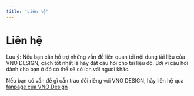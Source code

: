 ```yaml
---
title: 'Liên hệ'
---
```



# Liên hệ

<Callout type="warning">
  Lưu ý: Nếu bạn cần hỗ trợ những vấn đề liên quan tới nội dung tài liệu của VNO DESIGN, cách tốt
  nhất là hãy đặt câu hỏi cho tài liệu đó. Bởi vì câu hỏi dành cho bạn ở đó có thể sẽ có ích với
  người khác.
</Callout>

Nếu bạn có vấn đề gì cần trao đổi riêng với VNO DESIGN, hãy liên hệ qua [fanpage của VNO Design](https://www.facebook.com/vnodesign)
